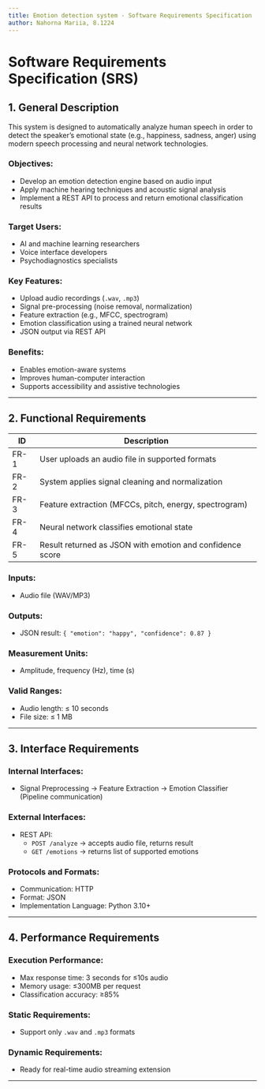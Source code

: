 ```yaml
---
title: Emotion detection system - Software Requirements Specification
author: Nahorna Mariia, 8.1224
---
```


# Software Requirements Specification (SRS)

## 1. General Description

This system is designed to automatically analyze human speech in order to detect the speaker’s emotional state (e.g., happiness, sadness, anger) using modern speech processing and neural network technologies.

### Objectives:
- Develop an emotion detection engine based on audio input
- Apply machine hearing techniques and acoustic signal analysis
- Implement a REST API to process and return emotional classification results

### Target Users:
- AI and machine learning researchers
- Voice interface developers
- Psychodiagnostics specialists

### Key Features:
- Upload audio recordings (`.wav`, `.mp3`)
- Signal pre-processing (noise removal, normalization)
- Feature extraction (e.g., MFCC, spectrogram)
- Emotion classification using a trained neural network
- JSON output via REST API

### Benefits:
- Enables emotion-aware systems
- Improves human-computer interaction
- Supports accessibility and assistive technologies

---

## 2. Functional Requirements

| ID | Description |
|----|-------------|
| FR-1 | User uploads an audio file in supported formats |
| FR-2 | System applies signal cleaning and normalization |
| FR-3 | Feature extraction (MFCCs, pitch, energy, spectrogram) |
| FR-4 | Neural network classifies emotional state |
| FR-5 | Result returned as JSON with emotion and confidence score |

### Inputs:
- Audio file (WAV/MP3)

### Outputs:
- JSON result: `{ "emotion": "happy", "confidence": 0.87 }`

### Measurement Units:
- Amplitude, frequency (Hz), time (s)

### Valid Ranges:
- Audio length: ≤ 10 seconds
- File size: ≤ 1 MB

---

## 3. Interface Requirements

### Internal Interfaces:
- Signal Preprocessing → Feature Extraction → Emotion Classifier (Pipeline communication)

### External Interfaces:
- REST API:
  - `POST /analyze` → accepts audio file, returns result
  - `GET /emotions` → returns list of supported emotions

### Protocols and Formats:
- Communication: HTTP
- Format: JSON
- Implementation Language: Python 3.10+

---

## 4. Performance Requirements

### Execution Performance:
- Max response time: 3 seconds for ≤10s audio
- Memory usage: ≤300MB per request
- Classification accuracy: ≥85%

### Static Requirements:
- Support only `.wav` and `.mp3` formats

### Dynamic Requirements:
- Ready for real-time audio streaming extension

---